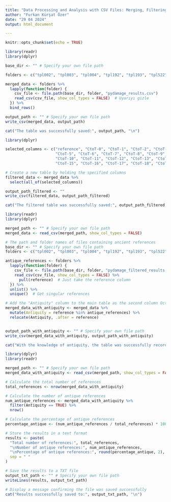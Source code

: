 ```yaml
---
title: "Data Processing and Analysis with CSV Files: Merging, Filtering, and Calculating Antiquity"
author: "Furkan Kürşat Özer"
date: "29 04 2024"
output: html_document

---
```


```r
knitr::opts_chunk$set(echo = TRUE)
```

```r
library(readr)
library(dplyr)

base_dir <- "" # Specify your own file path

folders <- c("tpl002", "tpl003", "tpl004", "tpl192", "tpl193", "tpl522", "tpl523", "tpl524", "tpl525")

merged_data <- folders %>%
  lapply(function(folder) {
    csv_file <- file.path(base_dir, folder, "pydamage_results.csv")
    read_csv(csv_file, show_col_types = FALSE)  # Uyarıyı gizle
  }) %>%
  bind_rows()

output_path <- "" # Specify your own file path
write_csv(merged_data, output_path)

cat("The table was successfully saved:", output_path, "\n")

```

```r
library(dplyr)

selected_columns <- c("reference", "CtoT-0", "CtoT-1", "CtoT-2", "CtoT-3", "CtoT-4", 
                      "CtoT-5", "CtoT-6", "CtoT-7", "CtoT-8", "CtoT-9", 
                      "CtoT-10", "CtoT-11", "CtoT-12", "CtoT-13", "CtoT-14", 
                      "CtoT-15", "CtoT-16", "CtoT-17", "CtoT-18", "CtoT-19")

# Create a new table by holding the specified columns
filtered_data <- merged_data %>%
  select(all_of(selected_columns))

output_path_filtered <- ""
write_csv(filtered_data, output_path_filtered)

cat("The filtered table was successfully saved:", output_path_filtered, "\n")

```
```r
library(readr)
library(dplyr)

merged_path <- "" # Specify your own file path
merged_data <- read_csv(merged_path, show_col_types = FALSE)

# The path and folder names of files containing ancient references
base_dir <- "" # Specify your own file path
folders <- c("tpl002", "tpl003", "tpl004", "tpl192", "tpl193", "tpl522", "tpl523", "tpl524", "tpl525")

antique_references <- folders %>%
  lapply(function(folder) {
    csv_file <- file.path(base_dir, folder, "pydamage_filtered_results.csv")
    read_csv(csv_file, show_col_types = FALSE) %>%
      pull(reference)  # Just take the reference column
  }) %>%
  unlist() %>%
  unique()  # Get singular references

# Add the "Antiquity" column to the main table as the second column Oct.
merged_data_with_antiquity <- merged_data %>%
  mutate(Antiquity = reference %in% antique_references) %>%
  relocate(Antiquity, .after = reference)


output_path_with_antiquity <- "" # Specify your own file path
write_csv(merged_data_with_antiquity, output_path_with_antiquity)

cat("With the knowledge of antiquity, the table was successfully recorded:", output_path_with_antiquity, "\n")

```
```r
library(dplyr)
library(readr)

merged_path <- "" # Specify your own file path
merged_data_with_antiquity <- read_csv(merged_path, show_col_types = FALSE)

# Calculate the total number of references
total_references <- nrow(merged_data_with_antiquity)

# Calculate the number of antique references
num_antique_references <- merged_data_with_antiquity %>%
  filter(Antiquity == TRUE) %>%
  nrow()

# Calculate the percentage of antique references
percentage_antique <- (num_antique_references / total_references) * 100

# Store the results in a text format
results <- paste(
  "Total number of references:", total_references,
  "\nNumber of antique references:", num_antique_references,
  "\nPercentage of antique references:", round(percentage_antique, 2), "%",
  sep = " "
)

# Save the results to a TXT file
output_txt_path <- "" # Specify your own file path
writeLines(results, output_txt_path)

# Display a message confirming the file was saved successfully
cat("Results successfully saved to:", output_txt_path, "\n")

```
